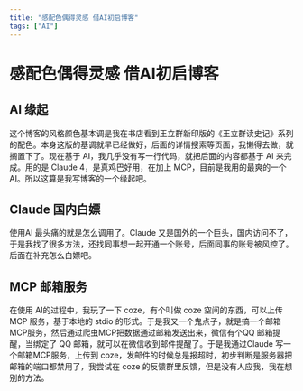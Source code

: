```yaml
---
title: "感配色偶得灵感 借AI初启博客"
tags: ["AI"]
---
```


# 感配色偶得灵感 借AI初启博客

## AI 缘起


这个博客的风格颜色基本调是我在书店看到王立群新印版的《王立群读史记》系列的配色。本身这版的基调就早已经做好，后面的详情搜索等页面，我懒得去做，就搁置下了。现在基于 AI，我几乎没有写一行代码，就把后面的内容都基于 AI 来完成。用的是 Claude 4，是真鸡巴好用，在加上 MCP，目前是我用的最爽的一个 AI。所以这算是我写博客的一个缘起吧。



## Claude 国内白嫖

使用AI 最头痛的就是怎么调用了。Claude 又是国外的一个巨头，国内访问不了，于是我找了很多方法，还找同事想一起开通一个账号，后面同事的账号被风控了。后面在补充怎么白嫖吧。


## MCP 邮箱服务

在使用 AI的过程中，我玩了一下 coze，有个叫做 coze 空间的东西，可以上传 MCP 服务，基于本地的 stdio 的形式。于是我又一个鬼点子，就是搞一个邮箱MCP服务，然后通过爬虫MCP把数据通过邮箱发送出来，微信有个QQ 邮箱提醒，当绑定了 QQ 邮箱，就可以在微信收到邮件提醒了。于是我通过Claude 写一个邮箱MCP服务，上传到 coze，发邮件的时候总是报超时，初步判断是服务器把邮箱的端口都禁用了，我尝试在 coze 的反馈群里反馈，但是没有人应我，我在想别的方法。
